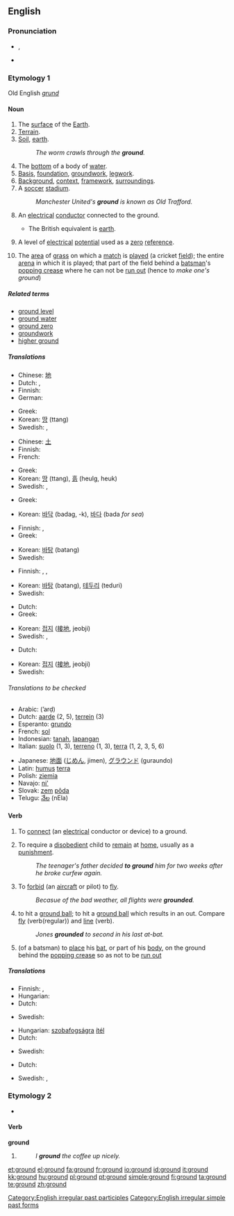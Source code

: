 ==English==

{{rank|followed|fear|evening|428|ground|understand|fine|law}}
{{wikipedia}}

===Pronunciation===
* {{IPA|/'gɹaʊnd/}}, {{SAMPA|/"graUnd/}}
* {{audio|en-us-ground.ogg|Audio (US)}}

===Etymology 1===
Old English ''[[grund]]''

====Noun====
{{en-noun}}

# The [[surface]] of the [[Earth]].
# [[terrain|Terrain]].
# [[soil|Soil]], [[earth]].
#: ''The worm crawls through the '''ground'''.''
# The [[bottom]] of a body of [[water]].
# [[basis|Basis]], [[foundation]], [[groundwork]], [[legwork]].
# [[background|Background]], [[context]], [[framework]], [[surrounding]]s.
# A [[soccer]] [[stadium]].
#: ''Manchester United's '''ground''' is known as Old Trafford.''
# {{US}} An [[electrical]] [[conductor]] connected to the ground.
#* The British equivalent is [[earth]].
# {{US}} A level of [[electrical]] [[potential]] used as a [[zero]] [[reference]].
# {{cricket}} The [[area]] of [[grass]] on which a [[match]] is [[played]] (a cricket [[field]]); the entire [[arena]] in which it is played; that part of the field behind a [[batsman]]'s [[popping crease]] where he can not be [[run out]] (hence to ''make one's ground'')

=====Related terms=====
* [[ground level]]
* [[ground water]]
* [[ground zero]]
* [[groundwork]]
* [[higher ground]]

=====Translations=====
{{trans-top|The surface of the Earth}}
* Chinese: [[地]]
* Dutch: {{t+|nl|grond|m}}, {{t+|nl|bodem|m}}
* Finnish: {{t-|fi|maanpinta}}
* German: {{t-|de|Erdboden|m}}
{{trans-mid}}
* Greek: {{t+|el|έδαφος|n|sc=Grek}}
* Korean: [[땅]] (ttang)
* Swedish: {{t-|sv|backe|c}}, {{t+|sv|mark|c}}
{{trans-bottom}}

{{trans-top|Soil, earth}}
* Chinese: [[土]]
* Finnish: {{t-|fi|maaperä}}
* French: {{t+|fr|terre|f}}
{{trans-mid}}
* Greek: {{t+|el|έδαφος|n|sc=Grek}}
* Korean: [[땅]] (ttang), [[흙]] (heulg, heuk)
* Swedish: {{t+|sv|jord|c}}, {{t+|sv|mark|c}}
{{trans-bottom}}

{{trans-top|The bottom of a body of water}}
* Greek: {{t-|el|βυθός|m|sc=Grek}}
{{trans-mid}}
* Korean: [[바닥]] (badag, -k), [[바다]] (bada ''for sea'')
{{trans-bottom}}

{{trans-top|Basis, foundation, groundwork}}
* Finnish: {{t-|fi|peruste}}, {{t+|fi|syy}}
* Greek: {{t+|el|έδαφος|n|sc=Grek}}
{{trans-mid}}
* Korean: [[바탕]] (batang)
* Swedish: {{t+|sv|grund|c}}
{{trans-bottom}}

{{trans-top|Background, context, framework, surroundings}}
* Finnish: {{t-|fi|puitteet|p}}, {{t-|fi|kehys|s}}, {{t-|fi|runko|s}}
{{trans-mid}}
* Korean: [[바탕]] (batang), [[테두리]] (teduri)
* Swedish: {{t-|sv|bakgrund|c}}
{{trans-bottom}}

{{trans-top|Electrical conductor connected to point of zero potential}}
* Dutch: {{t-|nl|aarding|f}}
* Greek: {{t-|el|γείωση|f|sc=Grek}}
{{trans-mid}}
* Korean: [[접지]] ([[接]][[地]], jeobji)
* Swedish: {{t+|sv|jord|c}}, {{t-|sv|jordledare|c}}
{{trans-bottom}}

{{trans-top|Electrical point of zero potential}}
* Dutch: {{t-|nl|neuter|m}}
{{trans-mid}}
* Korean: [[접지]] ([[接]][[地]], jeobji)
* Swedish: {{t+|sv|jord|c}}
{{trans-bottom}}

======Translations to be checked======
{{trans-top|Translations to be checked}}
* Arabic: {{ARchar|[[ارض|أرض]]}} (’arḍ) {{f}}
* Dutch: [[aarde]] {{f}} (2, 5), [[terrein]] {{n}} (3)
* Esperanto: [[grundo]]
* French: [[sol]] {{m}}
* Indonesian: [[tanah]], [[lapang|lapangan]]
* Italian: [[suolo]] {{m}} (1, 3), [[terreno]] {{m}} (1, 3), [[terra]] {{f}} (1, 2, 3, 5, 6)
{{trans-mid}}
* Japanese: [[地面]] ([[じめん]], jimen), [[グラウンド]] (guraundo)
* Latin: [[humus]] {{f}} [[terra]] {{f}}
* Polish: [[ziemia]] {{f}}
* Navajo: [[ni']]
* Slovak: [[zem]] [[pôda]]
* Telugu: [[నేల]] (nEla)
{{trans-bottom}}

====Verb====
{{en-verb}}

# To [[connect]] (an [[electrical]] conductor or device) to a ground.
# {{transitive}} To require a [[disobedient]] child to [[remain]] at [[home]], usually as a [[punishment]].
#: ''The teenager's father decided '''to ground''' him for two weeks after he broke curfew again.''
# {{transitive}} To [[forbid]] (an [[aircraft]] or pilot) to [[fly]].
#: ''Becasue of the bad weather, all flights were '''grounded'''.''
# {{baseball}} to hit a [[ground ball]]; to hit a [[ground ball]] which results in an out.  Compare [[fly]] (verb(regular)) and [[line]] (verb).
#: ''Jones '''grounded''' to second in his last at-bat.''
# {{cricket}} (of a batsman) to [[place]] his [[bat]], or part of his [[body]], on the ground behind the [[popping crease]] so as not to be [[run out]]

=====Translations=====
{{trans-top|To connect an electrical conductor}}
* Finnish: {{t-|fi|maattaa}}, {{t-|fi|maadoittaa}}
* Hungarian: {{t-|hu|leföldel}}
* Dutch: {{t-|nl|aarden}}
{{trans-mid}}
* Swedish: {{t-|sv|jorda}}
{{trans-bottom}}

{{trans-top|To require a child to remain at home}}
* Hungarian: [[szobafogság]]ra [[ítél]]
* Dutch: {{t-|nl|huisarrest geven}}
{{trans-mid}}
* Swedish: {{t-|sv|ge husarrest}}
{{trans-bottom}}

{{trans-top|To forbid an aircraft or pilot to fly}}
* Dutch: {{t-|nl|vliegverbod opleggen}}
{{trans-mid}}
* Swedish: {{t|sv|belägga med flygförbud}}, {{t-|sv|ställa på marken}}
{{trans-bottom}}

===Etymology 2===
* {{inflected form of|grind}}

====Verb====
'''ground'''

# {{past of|[[grind]]}}
#: ''I '''ground''' the coffee up nicely.''

<!--this belongs on the page for "grind"=====Translations to be checked=====
{{checktrans}}
* Dutch: [[maalde]], [[maalden]], [[gemalen]]
* French: [[moulu]]
* Igbo:[[ala]]-->

[[Category:English irregular past participles]]
[[Category:English irregular simple past forms]]

[[et:ground]]
[[el:ground]]
[[fa:ground]]
[[fr:ground]]
[[io:ground]]
[[id:ground]]
[[it:ground]]
[[kk:ground]]
[[hu:ground]]
[[pl:ground]]
[[pt:ground]]
[[simple:ground]]
[[fi:ground]]
[[ta:ground]]
[[te:ground]]
[[zh:ground]]